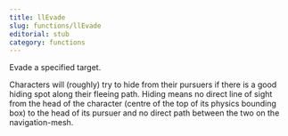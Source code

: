 ```yaml
---
title: llEvade
slug: functions/llEvade
editorial: stub
category: functions
---
```


<LSLFunction name="llEvade"/>

Evade a specified target.

Characters will (roughly) try to hide from their pursuers if there is a good hiding spot along their fleeing path. Hiding means no direct line of sight from the head of the character (centre of the top of its physics bounding box) to the head of its pursuer and no direct path between the two on the navigation-mesh.
